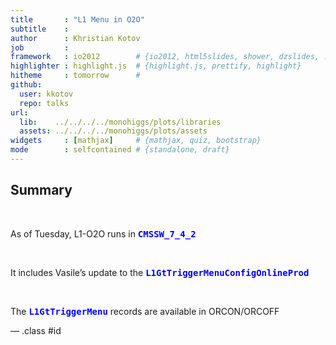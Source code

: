 ```yaml
---
title       : "L1 Menu in O2O"
subtitle    : 
author      : Khristian Kotov
job         : 
framework   : io2012        # {io2012, html5slides, shower, dzslides, ...}
highlighter : highlight.js  # {highlight.js, prettify, highlight}
hitheme     : tomorrow      # 
github:
  user: kkotov 
  repo: talks
url:
  lib:    ../../../../monohiggs/plots/libraries
  assets: ../../../../monohiggs/plots/assets
widgets     : [mathjax]     # {mathjax, quiz, bootstrap}
mode        : selfcontained # {standalone, draft}
---
```


## Summary

<br>

As of Tuesday, L1-O2O runs in <span style="font-family:monospace; color:blue; font-weight:bold">CMSSW_7_4_2</span>

<br>

It includes Vasile's update to the <span style="font-family:monospace; color:blue; font-weight:bold">L1GtTriggerMenuConfigOnlineProd<span> 

<br>

The <span style="font-family:monospace; color:blue; font-weight:bold">L1GtTriggerMenu</span> records are available in ORCON/ORCOFF

--- .class #id
